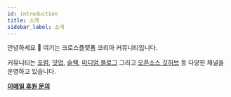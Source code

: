 ```yaml
---
id: introduction
title: 소개
sidebar_label: 소개
---
```



<AdFitMobileBanner
  unit="DAN-YpcHf9p49U5ykXi8"
  className="adfit-top-mobile"
/>

안녕하세요 👋 여기는 크로스플랫폼 코리아 커뮤니티입니다.

커뮤니티는 [포럼](https://forums.crossplatformkorea.com), [밋업](https://www.meetup.com/ko-KR/crossplatformkorea), [슬랙](https://dooboolab.com/joinCPKorea), [미디엄 블로그](https://medium.com/crossplatformkorea) 그리고 [오픈소스 깃허브](https://github.com/crossplatformkorea) 등 다양한 채널을 운영하고 있습니다.

<strong><a href="mailto:crossplatformkorea@gmail.com">이메일 후원 문의</a></strong>
